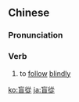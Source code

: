 {{also|盲从}}
==Chinese==
{{zh-forms|s=盲从}}

===Pronunciation===
{{zh-pron
|m=mángcóng
|c=maang4 cung4
|mn=bông-chiông
|cat=v
}}

===Verb===
{{zh-verb}}

# to [[follow]] [[blindly]]

{{zh-cat|Advanced}}

[[ko:盲從]]
[[ja:盲從]]